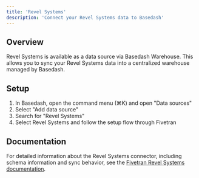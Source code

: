 ```yaml
---
title: 'Revel Systems'
description: 'Connect your Revel Systems data to Basedash'
---
```


## Overview

Revel Systems is available as a data source via Basedash Warehouse. This allows you to sync your Revel Systems data into a centralized warehouse managed by Basedash.

## Setup

1. In Basedash, open the command menu (⌘K) and open "Data sources"
2. Select "Add data source"
3. Search for "Revel Systems"
4. Select Revel Systems and follow the setup flow through Fivetran

## Documentation

For detailed information about the Revel Systems connector, including schema information and sync behavior, see the [Fivetran Revel Systems documentation](https://fivetran.com/docs/connectors/applications/revel-systems).
